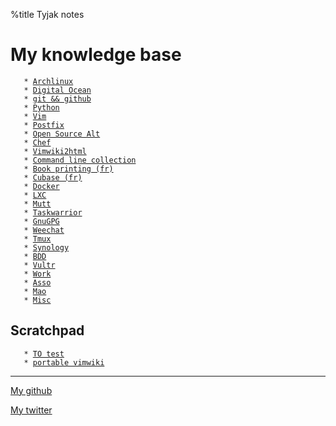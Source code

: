 %title Tyjak notes


= My knowledge base =

    * [[Archlinux]]
    * [[Digital Ocean]]
    * [[git && github]]
    * [[Python]]
    * [[Vim]]
    * [[Postfix]]
    * [[Open Source Alt]]
    * [[Chef]]
    * [[Vimwiki2html]]
    * [[Command line collection]]
    * [[Book printing (fr)]]
    * [[Cubase (fr)]]
    * [[Docker]]
    * [[LXC]]
    * [[Mutt]]
    * [[Taskwarrior]]
    * [[GnuGPG]]
    * [[Weechat]]
    * [[Tmux]]
    * [[Synology]]
    * [[BDD]]
    * [[Vultr]]
    * [[Work]]
    * [[Asso]]
    * [[Mao]]
    * [[Misc]]

== Scratchpad ==

    * [[TO test]]
    * [[portable vimwiki]]

----

<i class="fa fa-github"></i> [[http://www.github.com/tyjak|My github]]

<i class="fa fa-twitter"></i> [[http://www.twitter.com/tyjak|My twitter]]

 {{http://vimwiki.googlecode.com/hg/images/vimwiki_logo.png|Vimwiki|class="center-block"}}

